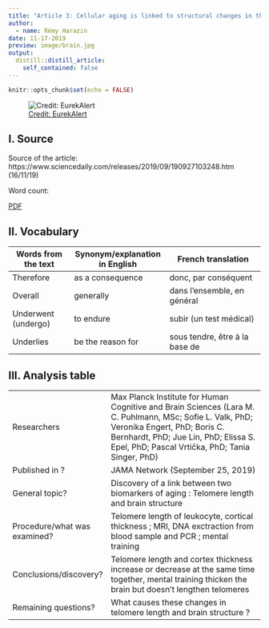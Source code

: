 ```yaml
---
title: "Article 3: Cellular aging is linked to structural changes in the brain"
author:
  - name: Rémy Harazin
date: 11-17-2019
preview: image/brain.jpg
output:
  distill::distill_article:
    self_contained: false
---
```


```r
knitr::opts_chunk$set(echo = FALSE)
```

![ [Credit: EurekAlert ](https://www.eurekalert.org/multimedia/pub/212590.php) ](image/brain.jpg)

## I. Source

Source of the article: 
https://www.sciencedaily.com/releases/2019/09/190927103248.htm (16/11/19)


Word count:

[PDF](https://github.com/RemyHrz/Remy-Harazin-blog/blob/master/pdf/article%203%20highlighted.pdf)

## II. Vocabulary

| Words from the text | Synonym/explanation in English | French translation             |
| ------------------- | ------------------------------ | ------------------------------ |
| Therefore           | as a consequence               | donc, par conséquent           |
| Overall             | generally                      | dans l'ensemble, en général    |
| Underwent (undergo) | to endure                      | subir (un test médical)        |
| Underlies           | be the reason for              | sous tendre, être à la base de |

## III. Analysis table

|                              |                                                                                                                                                                                                                                      |
| ---------------------------- | ------------------------------------------------------------------------------------------------------------------------------------------------------------------------------------------------------------------------------------ |
| Researchers                  | Max Planck Institute for Human Cognitive and Brain Sciences (Lara M. C. Puhlmann, MSc; Sofie L. Valk, PhD; Veronika Engert, PhD; Boris C. Bernhardt, PhD; Jue Lin, PhD; Elissa S. Epel, PhD; Pascal Vrtička, PhD; Tania Singer, PhD) |
| Published in ?               | JAMA Network (September 25, 2019)                                                                                                                                                                                                    |
| General topic?               | Discovery of a link between two biomarkers of aging : Telomere length and brain structure                                                                                                                                            |
| Procedure/what was examined? | Telomere length of leukocyte, cortical thickness ; MRI, DNA exctraction from blood sample and PCR ; mental training                                                                                                                                                       |
| Conclusions/discovery?       | Telomere length and cortex thickness increase or decrease at the same time together, mental training thicken the brain but doesn't lengthen telomeres                                                                                                                                                 |
| Remaining questions?         | What causes these changes in telomere length and brain structure  ?                                                                                                                                                                  |
